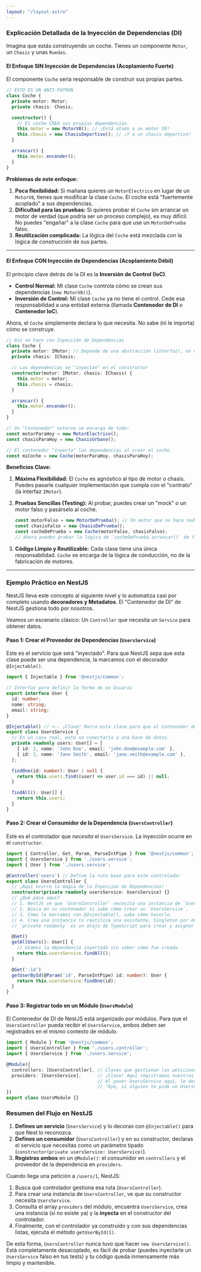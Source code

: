 ```yaml
---
layout: "/layout.astro"
---
```

### Explicación Detallada de la Inyección de Dependencias (DI)

Imagina que estás construyendo un coche. Tienes un componente `Motor`, un `Chasis` y unas `Ruedas`.

#### El Enfoque SIN Inyección de Dependencias (Acoplamiento Fuerte)

El componente `Coche` sería responsable de construir sus propias partes.

```typescript
// ESTO ES UN ANTI-PATRÓN
class Coche {
  private motor: Motor;
  private chasis: Chasis;

  constructor() {
    // El coche CREA sus propias dependencias.
    this.motor = new MotorV8(); // ¡Está atado a un motor V8!
    this.chasis = new ChasisDeportivo(); // ¡Y a un chasis deportivo!
  }

  arrancar() {
    this.motor.encender();
  }
}
```

**Problemas de este enfoque:**

1.  **Poca flexibilidad:** Si mañana quieres un `MotorElectrico` en lugar de un `MotorV8`, tienes que modificar la clase `Coche`. El coche está "fuertemente acoplado" a sus dependencias.
2.  **Dificultad para las pruebas:** Si quieres probar el `Coche` sin arrancar un motor de verdad (que podría ser un proceso complejo), es muy difícil. No puedes "engañar" a la clase `Coche` para que use un `MotorDePrueba` falso.
3.  **Reutilización complicada:** La lógica del `Coche` está mezclada con la lógica de *construcción* de sus partes.

---

#### El Enfoque CON Inyección de Dependencias (Acoplamiento Débil)

El principio clave detrás de la DI es la **Inversión de Control (IoC)**.

*   **Control Normal:** Mi clase `Coche` controla cómo se crean sus dependencias (`new MotorV8()`).
*   **Inversión de Control:** Mi clase `Coche` ya no tiene el control. Cede esa responsabilidad a una entidad externa (llamada **Contenedor de DI** o **Contenedor IoC**).

Ahora, el `Coche` simplemente declara lo que necesita. No sabe (ni le importa) cómo se construye.

```typescript
// Así se hace con Inyección de Dependencias
class Coche {
  private motor: IMotor; // Depende de una abstracción (interfaz), no de una clase concreta
  private chasis: IChasis;

  // Las dependencias se "inyectan" en el constructor
  constructor(motor: IMotor, chasis: IChasis) {
    this.motor = motor;
    this.chasis = chasis;
  }

  arrancar() {
    this.motor.encender();
  }
}

// Un "Contenedor" externo se encarga de todo:
const motorParaHoy = new MotorElectrico();
const chasisParaHoy = new ChasisUrbano();

// El contenedor "inyecta" las dependencias al crear el coche.
const miCoche = new Coche(motorParaHoy, chasisParaHoy);
```

**Beneficios Clave:**

1.  **Máxima Flexibilidad:** El `Coche` es agnóstico al tipo de motor o chasis. Puedes pasarle cualquier implementación que cumpla con el "contrato" (la interfaz `IMotor`).
2.  **Pruebas Sencillas (Testing):** Al probar, puedes crear un "mock" o un motor falso y pasárselo al coche.

    ```typescript
    const motorFalso = new MotorDePrueba(); // Un motor que no hace nada real
    const chasisFalso = new ChasisDePrueba();
    const cocheDePrueba = new Coche(motorFalso, chasisFalso);
    // Ahora puedes probar la lógica de `cocheDePrueba.arrancar()` de forma aislada.
    ```
3.  **Código Limpio y Reutilizable:** Cada clase tiene una única responsabilidad. `Coche` se encarga de la lógica de conducción, no de la fabricación de motores.

---

### Ejemplo Práctico en NestJS

NestJS lleva este concepto al siguiente nivel y lo automatiza casi por completo usando **decoradores y Metadatos**. El "Contenedor de DI" de NestJS gestiona todo por nosotros.

Veamos un escenario clásico: Un `Controller` que necesita un `Service` para obtener datos.

#### Paso 1: Crear el Proveedor de Dependencias (`UsersService`)

Este es el servicio que será "inyectado". Para que NestJS sepa que esta clase puede ser una dependencia, la marcamos con el decorador `@Injectable()`.

```typescript src/users/users.service.ts
import { Injectable } from '@nestjs/common';

// Interfaz para definir la forma de un Usuario
export interface User {
  id: number;
  name: string;
  email: string;
}

@Injectable() // <-- ¡Clave! Marca esta clase para que el Contenedor de DI de Nest la pueda gestionar.
export class UsersService {
  // En un caso real, esto se conectaría a una base de datos.
  private readonly users: User[] = [
    { id: 1, name: 'John Doe', email: 'john.doe@example.com' },
    { id: 2, name: 'Jane Smith', email: 'jane.smith@example.com' },
  ];

  findOne(id: number): User | null {
    return this.users.find((user) => user.id === id) || null;
  }

  findAll(): User[] {
    return this.users;
  }
}
```

#### Paso 2: Crear el Consumidor de la Dependencia (`UsersController`)

Este es el controlador que *necesita* el `UsersService`. La inyección ocurre en el `constructor`.

```typescript src/users/users.controller.ts
import { Controller, Get, Param, ParseIntPipe } from '@nestjs/common';
import { UsersService } from './users.service';
import { User } from './users.service';

@Controller('users') // Define la ruta base para este controlador
export class UsersController {
  // ¡Aquí ocurre la magia de la Inyección de Dependencias!
  constructor(private readonly usersService: UsersService) {}
  // ¿Qué pasa aquí?
  // 1. NestJS ve que `UsersController` necesita una instancia de `UsersService`.
  // 2. Busca en su contenedor si sabe cómo crear un `UsersService`.
  // 3. Como lo marcamos con @Injectable(), sabe cómo hacerlo.
  // 4. Crea una instancia (o reutiliza una existente, Singleton por defecto) y la pasa al constructor.
  // `private readonly` es un atajo de TypeScript para crear y asignar la propiedad `this.usersService`.

  @Get()
  getAllUsers(): User[] {
    // Usamos la dependencia inyectada sin saber cómo fue creada.
    return this.usersService.findAll();
  }

  @Get(':id')
  getUserById(@Param('id', ParseIntPipe) id: number): User {
    return this.usersService.findOne(id);
  }
}
```

#### Paso 3: Registrar todo en un Módulo (`UsersModule`)

El Contenedor de DI de NestJS está organizado por módulos. Para que el `UsersController` pueda recibir el `UsersService`, ambos deben ser registrados en el mismo contexto de módulo.

```typescript src/users/users.module.ts
import { Module } from '@nestjs/common';
import { UsersController } from './users.controller';
import { UsersService } from './users.service';

@Module({
  controllers: [UsersController], // Clases que gestionan las peticiones HTTP
  providers: [UsersService],      // ¡Clave! Aquí registramos nuestros "inyectables".
                                  // Al poner UsersService aquí, le decimos al contenedor de este módulo:
                                  // "Oye, si alguien te pide un UsersService, créalo y entrégaselo".
})
export class UsersModule {}
```

### Resumen del Flujo en NestJS

1.  **Defines un servicio** (`UsersService`) y lo decoras con `@Injectable()` para que Nest lo reconozca.
2.  **Defines un consumidor** (`UsersController`) y en su constructor, declaras el servicio que necesitas como un parámetro tipado (`constructor(private usersService: UsersService)`).
3.  **Registras ambos** en un `@Module()`: el consumidor en `controllers` y el proveedor de la dependencia en `providers`.

Cuando llega una petición a `/users/1`, NestJS:
1.  Busca qué controlador gestiona esa ruta (`UsersController`).
2.  Para crear una instancia de `UsersController`, ve que su constructor necesita `UsersService`.
3.  Consulta el array `providers` del módulo, encuentra `UsersService`, crea una instancia (si no existe ya) y la **inyecta** en el constructor del controlador.
4.  Finalmente, con el controlador ya construido y con sus dependencias listas, ejecuta el método `getUserById(1)`.

De esta forma, `UsersController` nunca tuvo que hacer `new UsersService()`. Está completamente desacoplado, es fácil de probar (puedes inyectarle un `UsersService` falso en tus tests) y tu código queda inmensamente más limpio y mantenible.
